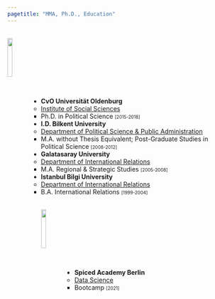 ```yaml
---
pagetitle: "MMA, Ph.D., Education"
---
```

<br>
<img src="ws_img/diploma.png" style="width:15%; margin-right: 0px" align="left">
<br>
<br>
<br>
<br>
<br>
<br>
<br>

* __CvO Universität Oldenburg__
    * [Institute of Social Sciences](https://uol.de/en/socialsciences){target="_blank"}
      * Ph.D. in Political Science <font size="1">[2015-2018]</font>
* __I.D. Bilkent University__
    * [Department of Political Science & Public Administration](http://pols.bilkent.edu.tr){target="_blank"}
      * M.A. without Thesis Equivalent; Post-Graduate Studies in Political Science <font size="1">[2008-2012]</font>
* __Galatasaray University__
    * [Department of International Relations](http://ui.gsu.edu.tr){target="_blank"}
      * M.A. Regional & Strategic Studies <font size="1">[2005-2008]</font>
* __Istanbul Bilgi University__
    * [Department of International Relations](https://www.bilgi.edu.tr/en/academic/faculty-of-social-sciences-and-humanities/international-relations){target="_blank"}
      * B.A. International Relations <font size="1">[1999-2004]</font>
      

<br>
<img src="ws_img/certificate_color.png" style="width:15%; margin-right: 0px" align="left">
<br>
<br>
<br>
<br>
<br>
<br>
<br>

* __Spiced Academy Berlin__
    * [Data Science](https://www.spiced-academy.com/en/program/data-science){target="_blank"} 
      * Bootcamp <font size="1">[2021]</font>